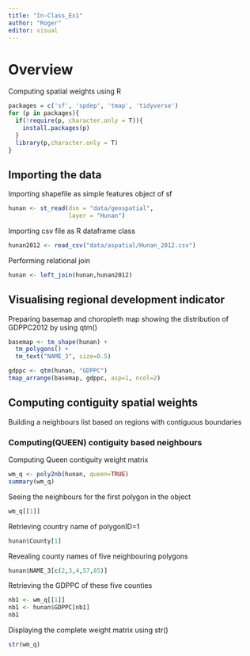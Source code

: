 ```yaml
---
title: "In-Class_Ex1"
author: "Roger"
editor: visual
---
```


# Overview

Computing spatial weights using R

```r
packages = c('sf', 'spdep', 'tmap', 'tidyverse')
for (p in packages){
  if(!require(p, character.only = T)){
    install.packages(p)
  }
  library(p,character.only = T)
}
```

## Importing the data

Importing shapefile as simple features object of sf

```r
hunan <- st_read(dsn = "data/geospatial", 
                 layer = "Hunan")
```

Importing csv file as R dataframe class

```r
hunan2012 <- read_csv("data/aspatial/Hunan_2012.csv")
```

Performing relational join

```r
hunan <- left_join(hunan,hunan2012)
```

## Visualising regional development indicator

Preparing basemap and choropleth map showing the distribution of GDPPC2012 by using qtm()

```r
basemap <- tm_shape(hunan) +
  tm_polygons() +
  tm_text("NAME_3", size=0.5)

gdppc <- qtm(hunan, "GDPPC")
tmap_arrange(basemap, gdppc, asp=1, ncol=2)
```

## Computing contiguity spatial weights

Building a neighbours list based on regions with contiguous boundaries

### Computing(QUEEN) contiguity based neighbours

Computing Queen contiguity weight matrix

```r
wm_q <- poly2nb(hunan, queen=TRUE)
summary(wm_q)
```

Seeing the neighbours for the first polygon in the object

```r
wm_q[[1]]
```

Retrieving country name of polygonID=1

```r
hunan$County[1]
```

Revealing county names of five neighbouring polygons

```r
hunan$NAME_3[c(2,3,4,57,85)]
```

Retrieving the GDPPC of these five counties

```r
nb1 <- wm_q[[1]]
nb1 <- hunan$GDPPC[nb1]
nb1
```

Displaying the complete weight matrix using str()

```r
str(wm_q)
```
